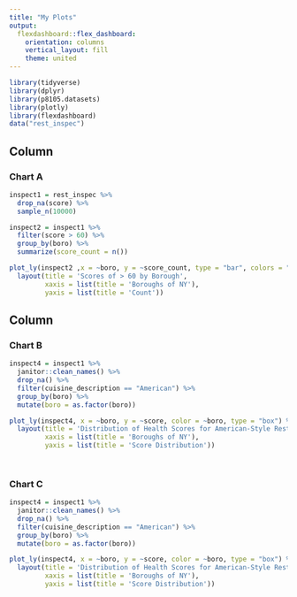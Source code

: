 ```yaml
---
title: "My Plots"
output: 
  flexdashboard::flex_dashboard:
    orientation: columns
    vertical_layout: fill
    theme: united
---
```


```r
library(tidyverse)
library(dplyr)
library(p8105.datasets)
library(plotly)
library(flexdashboard)
data("rest_inspec")
```

Column {data-width=650}
-----------------------------------------------------------------------

### Chart A

```r
inspect1 = rest_inspec %>% 
  drop_na(score) %>% 
  sample_n(10000)

inspect2 = inspect1 %>% 
  filter(score > 60) %>% 
  group_by(boro) %>% 
  summarize(score_count = n())

plot_ly(inspect2 ,x = ~boro, y = ~score_count, type = "bar", colors = "viridis") %>% 
  layout(title = 'Scores of > 60 by Borough',
         xaxis = list(title = 'Boroughs of NY'),
         yaxis = list(title = 'Count'))
```

Column {data-width=350}
-----------------------------------------------------------------------

### Chart B

```r

inspect4 = inspect1 %>% 
  janitor::clean_names() %>%
  drop_na() %>% 
  filter(cuisine_description == "American") %>%
  group_by(boro) %>% 
  mutate(boro = as.factor(boro)) 

plot_ly(inspect4, x = ~boro, y = ~score, color = ~boro, type = "box") %>% 
  layout(title = 'Distribution of Health Scores for American-Style Restaurants Across Boroughs',
         xaxis = list(title = 'Boroughs of NY'),
         yaxis = list(title = 'Score Distribution'))

  
```

### Chart C

```r
inspect4 = inspect1 %>% 
  janitor::clean_names() %>%
  drop_na() %>% 
  filter(cuisine_description == "American") %>%
  group_by(boro) %>% 
  mutate(boro = as.factor(boro)) 

plot_ly(inspect4, x = ~boro, y = ~score, color = ~boro, type = "box") %>% 
  layout(title = 'Distribution of Health Scores for American-Style Restaurants Across Boroughs',
         xaxis = list(title = 'Boroughs of NY'),
         yaxis = list(title = 'Score Distribution'))

```

